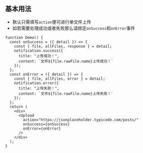 ## 基本用法

- 默认只需填写`action`便可进行单文件上传
- 如若需要处理成功或者失败那么请绑定`onSuccess`和`onError`事件

```tsx live=true deps=notification
function Demo() {
  const onSuccess = ({ detail }) => {
    const { file, allFiles, response } = detail;
    notification.success({
      title: "上传成功！",
      content: `文件${file.rawFile.name}上传成功！`
    });
  };
  const onError = ({ detail }) => {
    const { file, allFiles, error } = detail;
    notification.error({
      title: "上传失败！",
      content: `文件${file.rawFile.name}上传失败！`
    });
  };
  return (
    <div>
      <Upload
        action="https://jsonplaceholder.typicode.com/posts/"
        onSuccess={onSuccess}
        onError={onError}
      />
    </div>
  );
}
```
